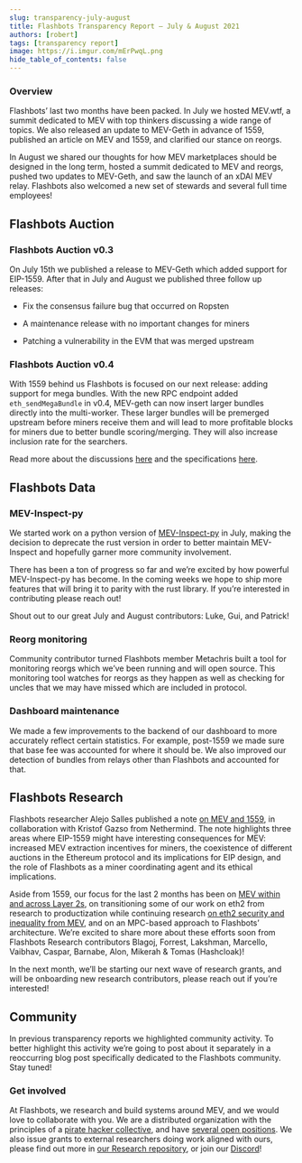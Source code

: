 ```yaml
---
slug: transparency-july-august
title: Flashbots Transparency Report — July & August 2021
authors: [robert]
tags: [transparency report]
image: https://i.imgur.com/mErPwqL.png
hide_table_of_contents: false
---
```

<!--truncate-->
### Overview
Flashbots’ last two months have been packed. In July we hosted MEV.wtf, a summit dedicated to MEV with top thinkers discussing a wide range of topics. We also released an update to MEV-Geth in advance of 1559, published an article on MEV and 1559, and clarified our stance on reorgs.

In August we shared our thoughts for how MEV marketplaces should be designed in the long term, hosted a summit dedicated to MEV and reorgs, pushed two updates to MEV-Geth, and saw the launch of an xDAI MEV relay. Flashbots also welcomed a new set of stewards and several full time employees!

## Flashbots Auction
### Flashbots Auction v0.3

On July 15th we published a release to MEV-Geth which added support for EIP-1559. After that in July and August we published three follow up releases:
* Fix the consensus failure bug that occurred on Ropsten

* A maintenance release with no important changes for miners

* Patching a vulnerability in the EVM that was merged upstream

### Flashbots Auction v0.4

With 1559 behind us Flashbots is focused on our next release: adding support for mega bundles. With the new RPC endpoint added `eth_sendMegaBundle` in v0.4, MEV-geth can now insert larger bundles directly into the multi-worker. These larger bundles will be premerged upstream before miners receive them and will lead to more profitable blocks for miners due to better bundle scoring/merging. They will also increase inclusion rate for the searchers.

Read more about the discussions [here](https://github.com/flashbots/pm/discussions/52) and the specifications [here](https://docs.flashbots.net/flashbots-auction/miners/mev-geth-spec/v04/).

## Flashbots Data
### MEV-Inspect-py
We started work on a python version of [MEV-Inspect-py](https://github.com/flashbots/mev-inspect-py) in July, making the decision to deprecate the rust version in order to better maintain MEV-Inspect and hopefully garner more community involvement.

There has been a ton of progress so far and we’re excited by how powerful MEV-Inspect-py has become. In the coming weeks we hope to ship more features that will bring it to parity with the rust library. If you’re interested in contributing please reach out!

Shout out to our great July and August contributors: Luke, Gui, and Patrick!

### Reorg monitoring

Community contributor turned Flashbots member Metachris built a tool for monitoring reorgs which we’ve been running and will open source. This monitoring tool watches for reorgs as they happen as well as checking for uncles that we may have missed which are included in protocol.

### Dashboard maintenance
We made a few improvements to the backend of our dashboard to more accurately reflect certain statistics. For example, post-1559 we made sure that base fee was accounted for where it should be. We also improved our detection of bundles from relays other than Flashbots and accounted for that.
## Flashbots Research

Flashbots researcher Alejo Salles published a note [on MEV and 1559](https://hackmd.io/@flashbots/MEV-1559), in collaboration with Kristof Gazso from Nethermind. The note highlights three areas where EIP-1559 might have interesting consequences for MEV: increased MEV extraction incentives for miners, the coexistence of different auctions in the Ethereum protocol and its implications for EIP design, and the role of Flashbots as a miner coordinating agent and its ethical implications.

Aside from 1559, our focus for the last 2 months has been on [MEV within and across Layer 2s](https://github.com/flashbots/mev-research/blob/main/FRPs/FRP-16.md), on transitioning some of our work on eth2 from research to productization while continuing research [on eth2 security and inequality from MEV](https://github.com/flashbots/mev-research/blob/main/FRPs/FRP-15.md), and on an MPC-based approach to Flashbots’ architecture. We’re excited to share more about these efforts soon from Flashbots Research contributors Blagoj, Forrest, Lakshman, Marcello, Vaibhav, Caspar, Barnabe, Alon, Mikerah & Tomas (Hashcloak)!

In the next month, we’ll be starting our next wave of research grants, and will be onboarding new research contributors, please reach out if you’re interested!

## Community
In previous transparency reports we highlighted community activity. To better highlight this activity we’re going to post about it separately in a reoccurring blog post specifically dedicated to the Flashbots community. Stay tuned!

### Get involved
At Flashbots, we research and build systems around MEV, and we would love to collaborate with you. We are a distributed organization with the principles of a [pirate hacker collective](https://www.youtube.com/watch?v=T0fAznO1wA8), and have [several open positions](https://www.notion.so/flashbots/Flashbots-Job-Board-94d53cb01ef04a9484711dacf18739e3). We also issue grants to external researchers doing work aligned with ours, please find out more in [our Research repository](https://github.com/flashbots/mev-research), or join our [Discord](https://discord.gg/7hvTycdNcK)!
